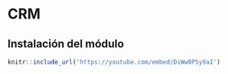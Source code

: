 # CRM

## Instalación del módulo

```r
knitr::include_url('https://youtube.com/embed/DiWw0PSy9aI')
```
